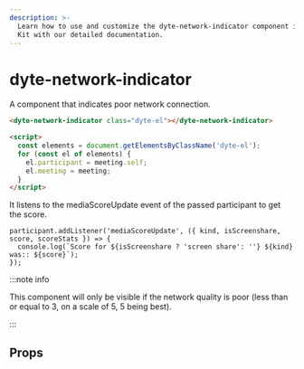 ```yaml
---
description: >-
  Learn how to use and customize the dyte-network-indicator component in Dyte's React UI
  Kit with our detailed documentation.
---
```


# dyte-network-indicator

A component that indicates poor network connection.

```html
<dyte-network-indicator class="dyte-el"></dyte-network-indicator>

<script>
  const elements = document.getElementsByClassName('dyte-el');
  for (const el of elements) {
    el.participant = meeting.self;
    el.meeting = meeting;
  }
</script>
```

It listens to the mediaScoreUpdate event of the passed participant to get the score.

```tsx
participant.addListener('mediaScoreUpdate', ({ kind, isScreenshare, score, scoreStats }) => {
  console.log(`Score for ${isScreenshare ? 'screen share': ''} ${kind} was:: ${score}`);
});
```

:::note info

This component will only be visible if the network quality is poor (less than or equal to 3, on a scale of 5, 5 being best).

:::

## Props

<PropsTable of="dyte-network-indicator" />

<head>
  <title>React UI Kit dyte-network-indicator</title>
</head>